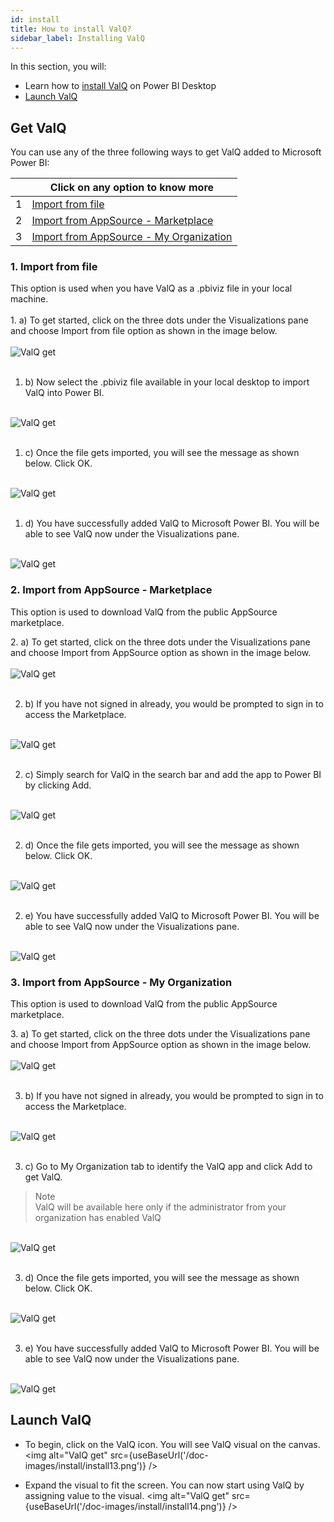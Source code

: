 ```yaml
---
id: install
title: How to install ValQ?
sidebar_label: Installing ValQ
---
```


In this section, you will:
 - Learn how to [install ValQ](#get-valq) on Power BI Desktop
 - [Launch ValQ](#launch-valq)

## Get ValQ

You can use any of the three following ways to get ValQ added to Microsoft Power BI:

<div style={{textAlign: 'justify'}} className="table-center">

|   | Click on any option to know more  |                                                                                                                                                                                                                                                                   
|---|---------------------|
| 1 | [Import from file](#1-import-from-file)  |
| 2 | [Import from AppSource - Marketplace](#2-import-from-appsource---marketplace)  |
| 3 | [Import from AppSource - My Organization](#3-import-from-appsource---my-organization) |

</div>

### 1. Import from file

<div style={{textAlign: 'justify'}}>
This option is used when you have ValQ as a .pbiviz file in your local machine.  <br /> <br />
1. a) To get started, click on the three dots under the Visualizations pane and choose Import from file option
as shown in the image below.
</div> <br />

<div style={{textAlign: 'center'}}>
  <Zoom>
<img alt="ValQ get" src={useBaseUrl('/doc-images/install/install2.png')}
    width={430}
    height={395}/>
  </Zoom>
</div> <br />

1. b) Now select the .pbiviz file available in your local desktop to import ValQ into Power BI. 
<br />

<div style={{textAlign: 'center'}}>
  <Zoom>
<img alt="ValQ get" src={useBaseUrl('/doc-images/install/install5.png')} />
  </Zoom>
</div> <br />

1. c) Once the file gets imported, you will see the message as shown below. Click OK.
<br />

<div style={{textAlign: 'center'}}>
  <Zoom>
<img alt="ValQ get" src={useBaseUrl('/doc-images/install/install6.png')} />
  </Zoom>
</div> <br />

1. d) You have successfully added ValQ to Microsoft Power BI. You will be able to see ValQ now under the Visualizations pane. 
<br />

<div style={{textAlign: 'center'}}>
  <Zoom>
<img alt="ValQ get" src={useBaseUrl('/doc-images/install/install7.png')} />
  </Zoom>
</div>

### 2. Import from AppSource - Marketplace

This option is used to download ValQ from the public AppSource marketplace.

<div style={{textAlign: 'justify'}}>
2. a) To get started, click on the three dots under the Visualizations pane and choose Import from AppSource option
as shown in the image below.
</div> <br />

<div style={{textAlign: 'center'}}>
  <Zoom>
<img alt="ValQ get" src={useBaseUrl('/doc-images/install/install3.png')}
    width={430}
    height={395}
/>
  </Zoom>
</div> <br />

2. b) If you have not signed in already, you would be prompted to sign in to access the Marketplace.
<br />

<div style={{textAlign: 'center'}}>
  <Zoom>
<img alt="ValQ get" src={useBaseUrl('/doc-images/install/install8.png')} />
  </Zoom>
</div> <br />

2. c) Simply search for ValQ in the search bar and add the app to Power BI by clicking Add.
<br />

<div style={{textAlign: 'center'}}>
  <Zoom>
<img alt="ValQ get" src={useBaseUrl('/doc-images/install/install9.png')} />
  </Zoom>
</div> <br />

2. d) Once the file gets imported, you will see the message as shown below. Click OK.
<br />

<div style={{textAlign: 'center'}}>
  <Zoom>
<img alt="ValQ get" src={useBaseUrl('/doc-images/install/install10.png')} />
  </Zoom>
</div> <br />

2. e) You have successfully added ValQ to Microsoft Power BI. You will be able to see ValQ now under the Visualizations pane. 
<br />

<div style={{textAlign: 'center'}}>
  <Zoom>
<img alt="ValQ get" src={useBaseUrl('/doc-images/install/install4.png')} />
  </Zoom>
</div>

### 3. Import from AppSource - My Organization

This option is used to download ValQ from the public AppSource marketplace.

<div style={{textAlign: 'justify'}}>
3. a) To get started, click on the three dots under the Visualizations pane and choose Import from AppSource option as shown in the image below.
</div> <br />

<div style={{textAlign: 'center'}}>
  <Zoom>
<img alt="ValQ get" src={useBaseUrl('/doc-images/install/install3.png')}
    width={430}
    height={395}
/>
  </Zoom>
</div> <br />

3. b) If you have not signed in already, you would be prompted to sign in to access the Marketplace.
<br />

<div style={{textAlign: 'center'}}>
  <Zoom>
<img alt="ValQ get" src={useBaseUrl('/doc-images/install/install8.png')} />
  </Zoom>
</div> <br />

3. c) Go to My Organization tab to identify the ValQ app and click Add to get ValQ. <br /> 

> Note <br />
 ValQ will be available here only if the administrator from your organization has enabled ValQ

<br />

<div style={{textAlign: 'center'}}>
  <Zoom>
<img alt="ValQ get" src={useBaseUrl('/doc-images/install/install12.png')} />
  </Zoom>
</div> <br />

3. d) Once the file gets imported, you will see the message as shown below. Click OK.
<br />

<div style={{textAlign: 'center'}}>
  <Zoom>
<img alt="ValQ get" src={useBaseUrl('/doc-images/install/install10.png')} />
  </Zoom>
</div><br />

3. e) You have successfully added ValQ to Microsoft Power BI. You will be able to see ValQ now under the Visualizations pane. 
<br />

<div style={{textAlign: 'center'}}>
  <Zoom>
<img alt="ValQ get" src={useBaseUrl('/doc-images/install/install11.png')} />
  </Zoom>
</div> 

## Launch ValQ

- To begin, click on the ValQ icon. You will see ValQ visual on the canvas.
  <Zoom>
  <img alt="ValQ get" src={useBaseUrl('/doc-images/install/install13.png')} />
    </Zoom>

- Expand the visual to fit the screen. You can now start using ValQ by assigning value to the visual.
  <Zoom>
  <img alt="ValQ get" src={useBaseUrl('/doc-images/install/install14.png')} />
    </Zoom>